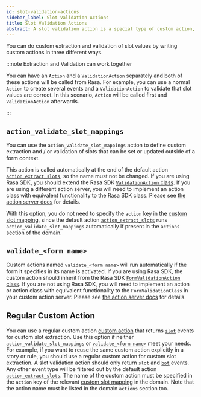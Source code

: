 ```yaml
---
id: slot-validation-actions
sidebar_label: Slot Validation Actions
title: Slot Validation Actions
abstract: A slot validation action is a special type of custom action, designed to handle custom extraction and/or validation of slot values. This can be used to validate slots with predefined mappings or extract slots with custom mappings.
---
```


You can do custom extraction and validation of slot values by writing custom actions in three different ways.

:::note Extraction and Validation can work together

You can have an `Action` and a `ValidationAction` separately and both of these actions will be called from Rasa. For example, you can use a normal `Action` to create several events and a `ValidationAction` to validate that slot values are correct. In this scenario, `Action` will be called first and `ValidationAction` afterwards.

:::

## `action_validate_slot_mappings`

You can use the `action_validate_slot_mappings` action to define custom extraction and / or validation of slots that
can be set or updated outside of a form context.

This action is called automatically at the end of the default action [`action_extract_slots`](./default-actions.mdx#action_extract_slots),
so the name must not be changed. If you are using Rasa SDK, you should extend the Rasa SDK [`ValidationAction` class](https://rasa.com/docs/action-server/validation-action#how-to-subclass-validationaction).
If you are using a different action server, you will need to implement an action class with equivalent functionality to
the Rasa SDK class. Please see [the action server docs](https://rasa.com/docs/action-server/validation-action#validationaction-class-implementation) for details.

With this option, you do not need to specify the `action` key in the [custom slot mapping](./domain.mdx#custom-slot-mappings),
since the default action [`action_extract_slots`](./default-actions.mdx#action_extract_slots) runs `action_validate_slot_mappings`
automatically if present in the `actions` section of the domain.

## `validate_<form name>`

Custom actions named `validate_<form name>` will run automatically if the form it specifies in its name is activated.
If you are using Rasa SDK, the custom action should inherit from the Rasa SDK [`FormValidationAction` class](https://rasa.com/docs/action-server/validation-action#formvalidationaction-class).
If you are not using Rasa SDK, you will need to implement an action or action class with equivalent functionality to the
`FormValidationClass` in your custom action server. Please see [the action server docs](https://rasa.com/docs/action-server/validation-action#formvalidationaction-class-implementation) for details.


## Regular Custom Action

You can use a regular custom action [custom action](./custom-actions.mdx) that returns [`slot`](https://rasa.com/docs/action-server/events#slot)
events for custom slot extraction. Use this option if neither [`action_validate_slot_mappings`](#action_validate_slot_mappings) or
[`validate_<form name>`](#validate_form-name) meet your needs.
For example, if you want to reuse the same custom action explicitly in a story or rule, you should use a regular custom
action for custom slot extraction.
A slot validation action should only return `slot` and [`bot`](https://rasa.com/docs/action-server/events#bot) events.
Any other event type will be filtered out by the default action [`action_extract_slots`](./default-actions.mdx#action_extract_slots).
The name of the custom action must be specified in the `action` key of the relevant [custom slot mapping](./domain.mdx#custom-slot-mappings)
in the domain.
Note that the action name must be listed in the domain `actions` section too.
